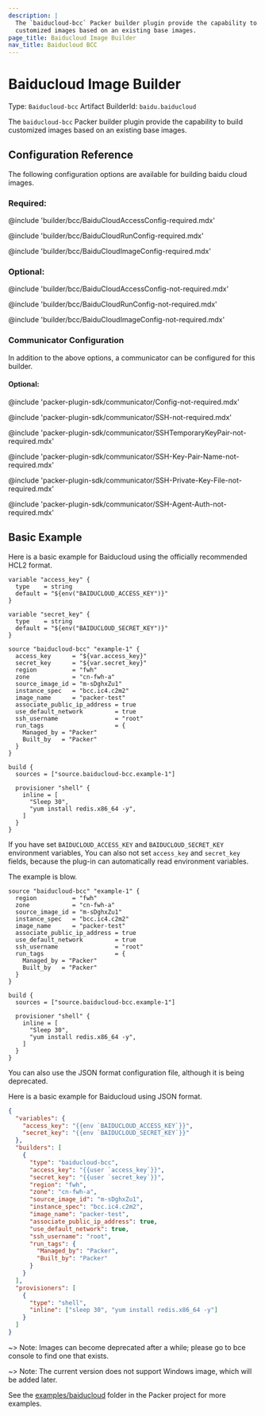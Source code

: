 ```yaml
---
description: |
  The `baiducloud-bcc` Packer builder plugin provide the capability to build
  customized images based on an existing base images.
page_title: Baiducloud Image Builder
nav_title: Baiducloud BCC
---
```


# Baiducloud Image Builder

Type: `Baiducloud-bcc`
Artifact BuilderId: `baidu.baiducloud`

The `baiducloud-bcc` Packer builder plugin provide the capability to build
customized images based on an existing base images.

## Configuration Reference

The following configuration options are available for building baidu cloud images.

### Required:

@include 'builder/bcc/BaiduCloudAccessConfig-required.mdx'

@include 'builder/bcc/BaiduCloudRunConfig-required.mdx'

@include 'builder/bcc/BaiduCloudImageConfig-required.mdx'

### Optional:

@include 'builder/bcc/BaiduCloudAccessConfig-not-required.mdx'

@include 'builder/bcc/BaiduCloudRunConfig-not-required.mdx'

@include 'builder/bcc/BaiduCloudImageConfig-not-required.mdx'

### Communicator Configuration

In addition to the above options, a communicator can be configured
for this builder.

#### Optional:

@include 'packer-plugin-sdk/communicator/Config-not-required.mdx'

@include 'packer-plugin-sdk/communicator/SSH-not-required.mdx'

@include 'packer-plugin-sdk/communicator/SSHTemporaryKeyPair-not-required.mdx'

@include 'packer-plugin-sdk/communicator/SSH-Key-Pair-Name-not-required.mdx'

@include 'packer-plugin-sdk/communicator/SSH-Private-Key-File-not-required.mdx'

@include 'packer-plugin-sdk/communicator/SSH-Agent-Auth-not-required.mdx'

## Basic Example

Here is a basic example for Baiducloud using the officially recommended HCL2 format.

</Tab>
<Tab heading="HCL2">

```hcl
variable "access_key" {
  type    = string
  default = "${env("BAIDUCLOUD_ACCESS_KEY")}"
}

variable "secret_key" {
  type    = string
  default = "${env("BAIDUCLOUD_SECRET_KEY")}"
}

source "baiducloud-bcc" "example-1" {
  access_key      = "${var.access_key}"
  secret_key      = "${var.secret_key}"
  region          = "fwh"
  zone            = "cn-fwh-a"
  source_image_id = "m-sDghxZu1"
  instance_spec   = "bcc.ic4.c2m2"
  image_name      = "packer-test"
  associate_public_ip_address = true 
  use_default_network         = true 
  ssh_username                = "root"
  run_tags                    = {
    Managed_by = "Packer"
    Built_by   = "Packer"
  }
} 

build {
  sources = ["source.baiducloud-bcc.example-1"]
  
  provisioner "shell" {
    inline = [
      "Sleep 30",
      "yum install redis.x86_64 -y",
    ]
  }
}
```

If you have set `BAIDUCLOUD_ACCESS_KEY` and `BAIDUCLOUD_SECRET_KEY` environment variables,
You can also not set `access_key` and `secret_key` fields, 
because the plug-in can automatically read environment variables.

The example is blow.

</Tab>
<Tab heading="HCL2">

```hcl
source "baiducloud-bcc" "example-1" {
  region          = "fwh"
  zone            = "cn-fwh-a"
  source_image_id = "m-sDghxZu1"
  instance_spec   = "bcc.ic4.c2m2"
  image_name      = "packer-test"
  associate_public_ip_address = true 
  use_default_network         = true 
  ssh_username                = "root"
  run_tags                    = {
    Managed_by = "Packer"
    Built_by   = "Packer"
  }
} 

build {
  sources = ["source.baiducloud-bcc.example-1"]
  
  provisioner "shell" {
    inline = [
      "Sleep 30",
      "yum install redis.x86_64 -y",
    ]
  }
}
```

You can also use the JSON format configuration file, although it is being deprecated.

Here is a basic example for Baiducloud using JSON format.

<Tabs>
<Tab heading="JSON">

```json
{
  "variables": {
    "access_key": "{{env `BAIDUCLOUD_ACCESS_KEY`}}",
    "secret_key": "{{env `BAIDUCLOUD_SECRET_KEY`}}"
  },
  "builders": [
    {
      "type": "baiducloud-bcc",
      "access_key": "{{user `access_key`}}",
      "secret_key": "{{user `secret_key`}}",
      "region": "fwh",
      "zone": "cn-fwh-a",
      "source_image_id": "m-sDghxZu1",
      "instance_spec": "bcc.ic4.c2m2",
      "image_name": "packer-test",
      "associate_public_ip_address": true,
      "use_default_network": true,
      "ssh_username": "root",
      "run_tags": {
        "Managed_by": "Packer",
        "Built_by": "Packer"
      }
    }
  ],
  "provisioners": [
    {
      "type": "shell",
      "inline": ["sleep 30", "yum install redis.x86_64 -y"]
    }
  ]
}
```

~> Note: Images can become deprecated after a while; please go to bce console to find one that exists.

~> Note: The current version does not support Windows image, which will be added later. 

See the
[examples/baiducloud](https://github.com/hashicorp/packer/tree/master/builder/baiducloud/examples)
folder in the Packer project for more examples.